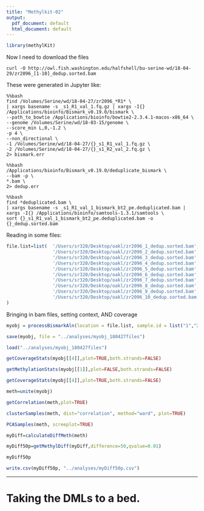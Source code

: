 ```yaml
---
title: "Methylkit-02"
output:
  pdf_document: default
  html_document: default
---
```


```r
library(methylKit)
```


Now I need to download the files

```
curl -O http://owl.fish.washington.edu/halfshell/bu-serine-wd/18-04-29/zr2096_[1-10]_dedup.sorted.bam
```

These were generated in Jupyter like:

```
%%bash
find /Volumes/Serine/wd/18-04-27/zr2096_*R1* \
| xargs basename -s _s1_R1_val_1.fq.gz | xargs -I{} /Applications/bioinfo/Bismark_v0.19.0/bismark \
--path_to_bowtie /Applications/bioinfo/bowtie2-2.3.4.1-macos-x86_64 \
--genome /Volumes/Serine/wd/18-03-15/genome \
--score_min L,0,-1.2 \
-p 4 \
--non_directional \
-1 /Volumes/Serine/wd/18-04-27/{}_s1_R1_val_1.fq.gz \
-2 /Volumes/Serine/wd/18-04-27/{}_s1_R2_val_2.fq.gz \
2> bismark.err

%%bash
/Applications/bioinfo/Bismark_v0.19.0/deduplicate_bismark \
--bam -p \
*.bam \
2> dedup.err

%%bash
find *deduplicated.bam \
| xargs basename -s _s1_R1_val_1_bismark_bt2_pe.deduplicated.bam | xargs -I{} /Applications/bioinfo/samtools-1.3.1/samtools \
sort {}_s1_R1_val_1_bismark_bt2_pe.deduplicated.bam -o {}_dedup.sorted.bam
```

Reading in some files: 


```r
file.list=list(  '/Users/sr320/Desktop/oakl/zr2096_1_dedup.sorted.bam',
                 '/Users/sr320/Desktop/oakl/zr2096_2_dedup.sorted.bam',
                 '/Users/sr320/Desktop/oakl/zr2096_3_dedup.sorted.bam',
                 '/Users/sr320/Desktop/oakl/zr2096_4_dedup.sorted.bam',
                 '/Users/sr320/Desktop/oakl/zr2096_5_dedup.sorted.bam',
                 '/Users/sr320/Desktop/oakl/zr2096_6_dedup.sorted.bam',
                 '/Users/sr320/Desktop/oakl/zr2096_7_dedup.sorted.bam',
                 '/Users/sr320/Desktop/oakl/zr2096_8_dedup.sorted.bam',
                 '/Users/sr320/Desktop/oakl/zr2096_9_dedup.sorted.bam',
                 '/Users/sr320/Desktop/oakl/zr2096_10_dedup.sorted.bam'
)
```



Bringing in bam files, setting context, AND coverage

```r
myobj = processBismarkAln(location = file.list, sample.id = list("1","2","3","4","5","6","7","8","9","10"), assembly = "v3", read.context="CpG", mincov=10, treatment = c(0,0,0,0,0,1,1,1,1,1))
```

```r
save(myobj, file = "../analyses/myobj_180427files")
```


```r
load("../analyses/myobj_180427files")
```




```r
getCoverageStats(myobj[[4]],plot=TRUE,both.strands=FALSE)
```



```r
getMethylationStats(myobj[[1]],plot=FALSE,both.strands=FALSE)
```

```r
getCoverageStats(myobj[[4]],plot=TRUE,both.strands=FALSE)
```

```r
meth=unite(myobj)
```


```r
getCorrelation(meth,plot=TRUE)
```
```r
clusterSamples(meth, dist="correlation", method="ward", plot=TRUE)

```

```r
PCASamples(meth, screeplot=TRUE)
```


```r
myDiff=calculateDiffMeth(meth)

```

```r
myDiff50p=getMethylDiff(myDiff,difference=50,qvalue=0.01)

```




```r
myDiff50p
```

```r
write.csv(myDiff50p, "../analyses/myDiff50p.csv")
```


---
# Taking the DMLs to a bed.



